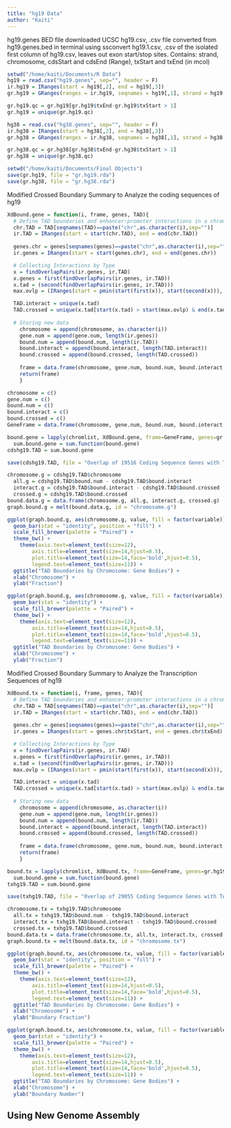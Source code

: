 ```yaml
---
title: "hg19 Data"
author: "Kaiti"
---
```


hg19.genes BED file downloaded UCSC
hg19.csv, .csv file converted from hg19.genes.bed in terminal using ssconvert
hg19.1.csv, .csv of the isolated first column of hg19.csv, leaves out exon start/stop sites. Contains: strand, chromosome, cdsStart and cdsEnd (Range), txStart and txEnd (in mcol)
```r
setwd("/home/kaiti/Documents/R Data")
hg19 = read.csv("hg19.genes", sep="", header = F)
ir.hg19 = IRanges(start = hg19[,2], end = hg19[,3])
gr.hg19 = GRanges(ranges = ir.hg19, seqnames = hg19[,1], strand = hg19[,6], exonCount = hg19[,10], Accession = hg19[,4], txStart = hg19[,7], txEnd = hg19[,8])

gr.hg19.qc = gr.hg19[gr.hg19$txEnd-gr.hg19$txStart > 1]
gr.hg19 = unique(gr.hg19.qc)
```
```r
hg38 = read.csv("hg38.genes", sep="", header = F)
ir.hg38 = IRanges(start = hg38[,2], end = hg38[,3])
gr.hg38 = GRanges(ranges = ir.hg38, seqnames = hg38[,1], strand = hg38[,6], exonCount = hg38[,10], Accession = hg38[,4], txStart = hg38[,7], txEnd = hg38[,8])

gr.hg38.qc = gr.hg38[gr.hg38$txEnd-gr.hg38$txStart > 1]
gr.hg38 = unique(gr.hg38.qc)
```
```r
setwd("/home/kaiti/Documents/Final Objects")
save(gr.hg19, file = "gr.hg19.rda")
save(gr.hg38, file = "gr.hg38.rda")
```

Modified Crossed Boundary Summary to Analyze the coding sequences of hg19
```r
XdBound.gene = function(i, frame, genes, TAD){
  # Define TAD boundaries and enhancer:promoter interactions in a chromsome specific manner
  chr.TAD = TAD[seqnames(TAD)==paste("chr",as.character(i),sep="")]
  ir.TAD = IRanges(start = start(chr.TAD), end = end(chr.TAD))
  
  genes.chr = genes[seqnames(genes)==paste("chr",as.character(i),sep="")]
  ir.genes = IRanges(start = start(genes.chr), end = end(genes.chr))

  # Collecting Interactions by Type 
  x = findOverlapPairs(ir.genes, ir.TAD)
  x.genes = first(findOverlapPairs(ir.genes, ir.TAD))
  x.tad = (second(findOverlapPairs(ir.genes, ir.TAD)))
  max.ovlp = (IRanges(start = pmin(start(first(x)), start(second(x))), end = pmax(end(first(x)), end(second(x)))))

  TAD.interact = unique(x.tad)
  TAD.crossed = unique(x.tad[start(x.tad) > start(max.ovlp) & end(x.tad) < end(max.ovlp)])
    
  # Storing new data
    chromosome = append(chromosome, as.character(i))
    gene.num = append(gene.num, length(ir.genes))
    bound.num = append(bound.num, length(ir.TAD))
    bound.interact = append(bound.interact, length(TAD.interact))
    bound.crossed = append(bound.crossed, length(TAD.crossed))
    
    frame = data.frame(chromosome, gene.num, bound.num, bound.interact, bound.crossed)
    return(frame)
    }
```
```r
chromosome = c()
gene.num = c()
bound.num = c()
bound.interact = c()
bound.crossed = c()
GeneFrame = data.frame(chromosome, gene.num, bound.num, bound.interact, bound.crossed)
```
```r
bound.gene = lapply(chromlist, XdBound.gene, frame=GeneFrame, genes=gr.hg19, TAD=gr.bound)
  sum.bound.gene = sum.function(bound.gene)
cdshg19.TAD = sum.bound.gene
```
```r
save(cdshg19.TAD, file = "Overlap of 19516 Coding Sequence Genes with TAD Boundaries")
```
```r
chromosome.g = cdshg19.TAD$chromosome
  all.g = cdshg19.TAD$bound.num - cdshg19.TAD$bound.interact
  interact.g = cdshg19.TAD$bound.interact - cdshg19.TAD$bound.crossed
  crossed.g = cdshg19.TAD$bound.crossed
bound.data.g = data.frame(chromosome.g, all.g, interact.g, crossed.g)
graph.bound.g = melt(bound.data.g, id = "chromosome.g")
```
```r
ggplot(graph.bound.g, aes(chromosome.g, value, fill = factor(variable))) +
  geom_bar(stat = "identity", position = "fill") +
  scale_fill_brewer(palette = "Paired") +
  theme_bw() +  
    theme(axis.text=element_text(size=12),
        axis.title=element_text(size=14,hjust=0.5), 
        plot.title=element_text(size=14,face='bold',hjust=0.5),
        legend.text=element_text(size=11)) +
  ggtitle("TAD Boundaries by Chromosome: Gene Bodies") +
  xlab("Chromosome") +
  ylab("Fraction")
```
```r
ggplot(graph.bound.g, aes(chromosome.g, value, fill = factor(variable))) +
  geom_bar(stat = "identity") +
  scale_fill_brewer(palette = "Paired") +
  theme_bw() +  
    theme(axis.text=element_text(size=12),
        axis.title=element_text(size=14,hjust=0.5), 
        plot.title=element_text(size=14,face='bold',hjust=0.5),
        legend.text=element_text(size=11)) +
  ggtitle("TAD Boundaries by Chromosome: Gene Bodies") +
  xlab("Chromosome") +
  ylab("Fraction")
```


Modified Crossed Boundary Summary to Analyze the Transcription Sequences of hg19
```r
XdBound.tx = function(i, frame, genes, TAD){
  # Define TAD boundaries and enhancer:promoter interactions in a chromsome specific manner
  chr.TAD = TAD[seqnames(TAD)==paste("chr",as.character(i),sep="")]
  ir.TAD = IRanges(start = start(chr.TAD), end = end(chr.TAD))
  
  genes.chr = genes[seqnames(genes)==paste("chr",as.character(i),sep="")]
  ir.genes = IRanges(start = genes.chr$txStart, end = genes.chr$txEnd)

  # Collecting Interactions by Type 
  x = findOverlapPairs(ir.genes, ir.TAD)
  x.genes = first(findOverlapPairs(ir.genes, ir.TAD))
  x.tad = (second(findOverlapPairs(ir.genes, ir.TAD)))
  max.ovlp = (IRanges(start = pmin(start(first(x)), start(second(x))), end = pmax(end(first(x)), end(second(x)))))

  TAD.interact = unique(x.tad)
  TAD.crossed = unique(x.tad[start(x.tad) > start(max.ovlp) & end(x.tad) < end(max.ovlp)])
    
  # Storing new data
    chromosome = append(chromosome, as.character(i))
    gene.num = append(gene.num, length(ir.genes))
    bound.num = append(bound.num, length(ir.TAD))
    bound.interact = append(bound.interact, length(TAD.interact))
    bound.crossed = append(bound.crossed, length(TAD.crossed))
    
    frame = data.frame(chromosome, gene.num, bound.num, bound.interact, bound.crossed)
    return(frame)
    }
```
```r
bound.tx = lapply(chromlist, XdBound.tx, frame=GeneFrame, genes=gr.hg19, TAD=gr.bound)
  sum.bound.gene = sum.function(bound.gene)
txhg19.TAD = sum.bound.gene
```
```r
save(txhg19.TAD, file = "Overlap of 29055 Coding Sequence Genes with TAD Boundaries")
```
```r
chromosome.tx = txhg19.TAD$chromosome
  all.tx = txhg19.TAD$bound.num - txhg19.TAD$bound.interact
  interact.tx = txhg19.TAD$bound.interact - txhg19.TAD$bound.crossed
  crossed.tx = txhg19.TAD$bound.crossed
bound.data.tx = data.frame(chromosome.tx, all.tx, interact.tx, crossed.tx)
graph.bound.tx = melt(bound.data.tx, id = "chromosome.tx")
```
```r
ggplot(graph.bound.tx, aes(chromosome.tx, value, fill = factor(variable))) +
  geom_bar(stat = "identity", position = "fill") +
  scale_fill_brewer(palette = "Paired") +
  theme_bw() +  
    theme(axis.text=element_text(size=12),
        axis.title=element_text(size=14,hjust=0.5), 
        plot.title=element_text(size=14,face='bold',hjust=0.5),
        legend.text=element_text(size=11)) +
  ggtitle("TAD Boundaries by Chromosome: Gene Bodies") +
  xlab("Chromosome") +
  ylab("Boundary Fraction")
```
```r
ggplot(graph.bound.tx, aes(chromosome.tx, value, fill = factor(variable))) +
  geom_bar(stat = "identity") +
  scale_fill_brewer(palette = "Paired") +
  theme_bw() +  
    theme(axis.text=element_text(size=12),
        axis.title=element_text(size=14,hjust=0.5), 
        plot.title=element_text(size=14,face='bold',hjust=0.5),
        legend.text=element_text(size=11)) +
  ggtitle("TAD Boundaries by Chromosome: Gene Bodies") +
  xlab("Chromosome") +
  ylab("Boundary Number")
```

## Using New Genome Assembly
